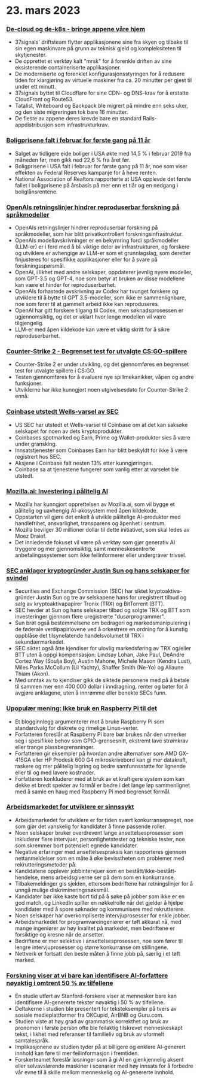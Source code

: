 

<CallToAction />

<Steps>

# 23. mars 2023

### [De-cloud og de-k8s - bringe appene våre hjem](https://dev.37signals.com/bringing-our-apps-back-home/?ref=hackernewsgpt.com)

- 37signals' driftsteam flytter applikasjonene sine fra skyen og tilbake til sin egen maskinvare på grunn av teknisk gjeld og kompleksiteten til skytjenester.
- De opprettet et verktøy kalt "mrsk" for å forenkle driften av sine eksisterende containeriserte applikasjoner.
- De moderniserte og forenklet konfigurasjonsstyringen for å redusere tiden for klargjøring av virtuelle maskiner fra ca. 20 minutter per gjest til under ett minutt.
- 37signals byttet til Cloudflare for sine CDN- og DNS-krav for å erstatte CloudFront og Route53.
- Tatalist, Writeboard og Backpack ble migrert på mindre enn seks uker, og den siste migreringen tok bare 16 minutter.
- De fleste av appene deres krevde bare en standard Rails-appdistribusjon som infrastrukturkrav.

### [Boligprisene falt i februar for første gang på 11 år](https://www.wsj.com/articles/home-prices-fell-in-february-for-first-time-in-11-years-73df0107?ref=hackernewsgpt.com)

- Salget av tidligere eide boliger i USA økte med 14,5 % i februar 2019 fra måneden før, men gikk ned 22,6 % fra året før.
- Boligprisene i USA falt i februar for første gang på 11 år, noe som viser effekten av Federal Reserves kampanje for å heve renten.
- National Association of Realtors rapporterte at USA opplevde det første fallet i boligprisene på årsbasis på mer enn et tiår og en nedgang i boliglånsrentene.

### [OpenAIs retningslinjer hindrer reproduserbar forskning på språkmodeller](https://aisnakeoil.substack.com/p/openais-policies-hinder-reproducible?ref=hackernewsgpt.com)

- OpenAIs retningslinjer hindrer reproduserbar forskning på språkmodeller, som har blitt privatkontrollert forskningsinfrastruktur.
- OpenAIs modellavskrivninger er en bekymring fordi språkmodeller (LLM-er) er i ferd med å bli viktige deler av infrastrukturen, og forskere og utviklere er avhengige av LLM-er som et grunnlagslag, som deretter finjusteres for spesifikke applikasjoner eller for å svare på forskningsspørsmål.
- OpenAI, i likhet med andre selskaper, oppdaterer jevnlig nyere modeller, som GPT-3.5 og GPT-4, noe som betyr at bruken av disse modellene kan være et hinder for reproduserbarhet.
- OpenAIs forhastede avskrivning av Codex har tvunget forskere og utviklere til å bytte til GPT 3.5-modeller, som ikke er sammenlignbare, noe som fører til at gammelt arbeid ikke kan reproduseres.
- OpenAI har gitt forskere tilgang til Codex, men søknadsprosessen er ugjennomsiktig, og det er uklart hvor lenge modellen vil være tilgjengelig.
- LLM-er med åpen kildekode kan være et viktig skritt for å sikre reproduserbarhet.

### [Counter-Strike 2 - Begrenset test for utvalgte CS:GO-spillere](https://counter-strike.net/cs2?ref=hackernewsgpt.com)

- Counter-Strike 2 er under utvikling, og det gjennomføres en begrenset test for utvalgte spillere i CS:GO.
- Testen gjennomføres for å evaluere nye spillmekanikker, våpen og andre funksjoner.
- Utviklerne har ikke kunngjort noen utgivelsesdato for Counter-Strike 2 ennå.

### [Coinbase utstedt Wells-varsel av SEC](https://www.reuters.com/legal/coinbase-issued-wells-notice-by-sec-2023-03-22/?ref=hackernewsgpt.com)

- US SEC har utstedt et Wells-varsel til Coinbase om at det kan saksøke selskapet for noen av dets kryptoprodukter.
- Coinbases spotmarked og Earn, Prime og Wallet-produkter sies å være under gransking.
- Innsatstjenester som Coinbases Earn har blitt beskyldt for ikke å være registrert hos SEC.
- Aksjene i Coinbase falt nesten 13% etter kunngjøringen.
- Coinbase sa at tjenestene fungerer som vanlig etter at varselet ble utstedt.

### [Mozilla.ai: Investering i pålitelig AI](https://blog.mozilla.org/en/mozilla/introducing-mozilla-ai-investing-in-trustworthy-ai/?ref=hackernewsgpt.com)

- Mozilla har kunngjort opprettelsen av Mozilla.ai, som vil bygge et pålitelig og uavhengig AI-økosystem med åpen kildekode.
- Oppstarten vil gjøre det enkelt å utvikle pålitelige AI-produkter med handlefrihet, ansvarlighet, transparens og åpenhet i sentrum.
- Mozilla bevilger 30 millioner dollar til dette initiativet, som skal ledes av Moez Draief.
- Det innledende fokuset vil være på verktøy som gjør generativ AI tryggere og mer gjennomsiktig, samt menneskesentrerte anbefalingssystemer som ikke feilinformerer eller undergraver trivsel.

### [SEC anklager kryptogründer Justin Sun og hans selskaper for svindel](https://www.sec.gov/news/press-release/2023-59?ref=hackernewsgpt.com)

- Securities and Exchange Commission (SEC) har siktet kryptoaktiva-gründer Justin Sun og tre av selskapene hans for uregistrert tilbud og salg av kryptoaktivapapirer Tronix (TRX) og BitTorrent (BTT).
- SEC hevder at Sun og hans selskaper tilbød og solgte TRX og BTT som investeringer gjennom flere uregistrerte "dusørprogrammer".
- Sun brøt også bestemmelsene om bedrageri og markedsmanipulering i de føderale verdipapirlovene ved å orkestrere en ordning for å kunstig oppblåse det tilsynelatende handelsvolumet til TRX i sekundærmarkedet.
- SEC siktet også åtte kjendiser for ulovlig markedsføring av TRX og/eller BTT uten å oppgi kompensasjon: Lindsay Lohan, Jake Paul, DeAndre Cortez Way (Soulja Boy), Austin Mahone, Michele Mason (Kendra Lust), Miles Parks McCollum (Lil Yachty), Shaffer Smith (Ne-Yo) og Aliaune Thiam (Akon).
- Med unntak av to kjendiser gikk de siktede personene med på å betale til sammen mer enn 400 000 dollar i inndragning, renter og bøter for å avgjøre anklagene, uten å innrømme eller benekte SECs funn.

### [Upopulær mening: Ikke bruk en Raspberry Pi til det](https://set-inform.com/2021/08/24/unpopular-opinion-dont-use-a-raspberry-pi-for-that/?ref=hackernewsgpt.com)

- Et blogginnlegg argumenterer mot å bruke Raspberry Pi som standardvalg for diskrete og rimelige Linux-verter.
- Forfatteren foreslår at Raspberry Pi bare bør brukes når den utmerker seg i spesifikke behov som GPIO-grensesnitt, ekstremt lave strømkrav eller trange plassbegrensninger.
- Forfatteren gir eksempler på hvordan andre alternativer som AMD GX-415GA eller HP Prodesk 600 G4 mikroskrivebord kan gi mer datakraft, raskere og mer pålitelig lagring og bedre samfunnsstøtte for lignende eller til og med lavere kostnader.
- Forfatteren konkluderer med at bruk av et kraftigere system som kan dekke et bredt spekter av formål er bedre i det lange løp sammenlignet med å samle en haug med Raspberry Pi med begrenset formål.

### [Arbeidsmarkedet for utviklere er sinnssykt](https://old.reddit.com/r/ExperiencedDevs/comments/11xq5cz/the_developer_job_market_is_insane_right_now/?ref=hackernewsgpt.com)

- Arbeidsmarkedet for utviklere er for tiden svært konkurransepreget, noe som gjør det vanskelig for kandidater å finne passende roller.
- Noen selskaper bruker overdrevent lange ansettelsesprosesser som inkluderer flere intervjuer, personlighetstester og tekniske tester, noe som skremmer bort potensielt egnede kandidater.
- Negative erfaringer med ansettelsespraksis kan rapporteres gjennom nettanmeldelser som en måte å øke bevisstheten om problemer med rekrutteringsmetoder på.
- Kandidatene opplever jobbintervjuer som en bestått/ikke-bestått-hendelse, mens arbeidsgiverne ser på dem som en konkurranse.
- Tilbakemeldinger gis sjelden, ettersom bedriftene har retningslinjer for å unngå mulige diskrimineringssøksmål.
- Kandidater bør ikke kaste bort tid på å søke på jobber som ikke er en god match, og LinkedIn spiller en nøkkelrolle når det gjelder å hjelpe kandidater med å spore søknader og kommunisere med rekrutterere.
- Noen selskaper har overkompliserte intervjuprosesser for enkle jobber.
- Arbeidsmarkedet for programvareingeniører er tøft akkurat nå, med mange ingeniører av høy kvalitet på markedet, men bedriftene er forsiktige og kresne når de ansetter.
- Bedriftene er mer selektive i ansettelsesprosessen, noe som fører til lengre intervjuprosesser og større konkurranse om stillingene.
- Nettverk er fortsatt den beste måten å finne jobb på, særlig i et tøft marked.

### [Forskning viser at vi bare kan identifisere AI-forfattere nøyaktig i omtrent 50 % av tilfellene](https://hai.stanford.edu/news/was-written-human-or-ai-tsu?ref=hackernewsgpt.com)

- En studie utført av Stanford-forskere viser at mennesker bare kan identifisere AI-genererte tekster nøyaktig i 50 % av tilfellene.
- Deltakerne i studien ble presentert for teksteksempler på tvers av sosiale medieplattformer fra OKCupid, AirBNB og Guru.com.
- Studien viste at høy grad av grammatisk korrekthet og bruk av pronomen i første person ofte ble feilaktig tilskrevet menneskeskapt tekst, i likhet med referanser til familieliv og bruk av uformelt samtalespråk.
- Implikasjonene av studien tyder på at billigere og enklere AI-generert innhold kan føre til mer feilinformasjon i fremtiden.
- Forskerteamet foreslår løsninger som å gi AI en gjenkjennelig aksent eller selvavslørende maskiner i scenarier med høy innsats for å forbedre vår evne til å skille mellom menneskelig og AI-genererte innhold.

</Steps>
